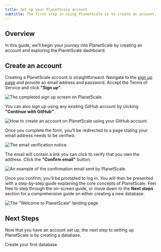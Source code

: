 ```yaml
---
title: Set up your PlanetScale account
subtitle: The first step in using PlanetScale is to create an account.
---
```


## Overview

In this guide, we’ll begin your journey into PlanetScale by creating an account and exploring the PlanetScale dashboard.

## Create an account

Creating a PlanetScale account is straightforward. Navigate to the [sign up page](https://auth.planetscale.com/sign-up) and provide an email address and password. Accept the Terms of Service and click **"Sign up"**.

![The completed sign up screen on PlanetScale.](/docs/img/docs/account-setup/the-completed-sign-up-screen-on-planetscale.png)

You can also sign up using any existing GitHub account by clicking **"Continue with GitHub"**.

![How to create an account on PlanetScale using your GitHub account.](/docs/img/docs/account-setup/how-to-create-an-account-on-planetscale-using-your-github-account.png)

Once you complete the form, you’ll be redirected to a page stating your email address needs to be verified.

![The email verification notice.](/docs/img/docs/account-setup/the-email-verification-notice.png)

The email will contain a link you can click to verify that you own the address. Click the **"Confirm email"** button.

![An example of the confirmation email sent by PlanetScale.](/docs/img/docs/account-setup/an-example-of-the-confirmation-email-sent-by-planetscale.png)

Once you confirm, you’ll be prompted to log in. You will then be presented with a step-by-step guide explaining the core concepts of PlanetScale. Feel free to step through the on-screen guide, or move down to the **Next steps** section for a comprehensive guide on either creating a new database.

![The "Welcome to PlanetScale" landing page](/docs/img/docs/account-setup/the-welcome-to-planetscale-landing-page.png)

## Next Steps

Now that you have an account set up, the next step to setting up PlanetScale is by creating a database.

<ButtonLink href="/onboarding/create-a-database" className="mb-0">
  <span>Create your first database <Icon name="chevron-right" size="large" className="inline-block" /></span>
</ButtonLink>

<GetHelp />
